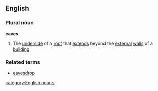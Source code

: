 ==English==
===Plural noun===
'''eaves'''
#The [[underside]] of a [[roof]] that [[extend]]s beyond the [[external]] [[wall]]s of a [[building]]
===Related terms===
*[[eavesdrop]]
[[category:English nouns]]
